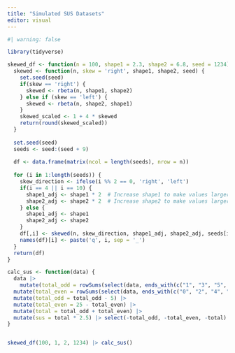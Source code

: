 ```yaml
---
title: "Simulated SUS Datasets"
editor: visual
---
```


```r
#| warning: false

library(tidyverse)
```

```r

skewed_df <- function(n = 100, shape1 = 2.3, shape2 = 6.8, seed = 1234) {
  skewed <- function(n, skew = 'right', shape1, shape2, seed) {
    set.seed(seed)
    if(skew == 'right') {
      skewed <- rbeta(n, shape1, shape2)
    } else if (skew == 'left') {
      skewed <- rbeta(n, shape2, shape1)
    }
    skewed_scaled <- 1 + 4 * skewed
    return(round(skewed_scaled))
  }
  
  set.seed(seed)
  seeds <- seed:(seed + 9)
  
  df <- data.frame(matrix(ncol = length(seeds), nrow = n))
  
  for (i in 1:length(seeds)) {
    skew_direction <- ifelse(i %% 2 == 0, 'right', 'left')
    if(i == 4 || i == 10) {
      shape1_adj <- shape1 * 2  # Increase shape1 to make values larger
      shape2_adj <- shape2 * 2  # Increase shape2 to make values larger
    } else {
      shape1_adj <- shape1
      shape2_adj <- shape2
    }
    df[,i] <- skewed(n, skew_direction, shape1_adj, shape2_adj, seeds[i])
    names(df)[i] <- paste('q', i, sep = '_')
  }
  return(df)
}

calc_sus <- function(data) {
  data |> 
    mutate(total_odd = rowSums(select(data, ends_with(c("1", "3", "5", "7", "9"))), na.rm = TRUE)) |> 
  mutate(total_even = rowSums(select(data, ends_with(c("0", "2", "4", "6", "8"))), na.rm = TRUE)) |> 
  mutate(total_odd = total_odd - 5) |> 
  mutate(total_even = 25 - total_even) |> 
  mutate(total = total_odd + total_even) |> 
  mutate(sus = total * 2.5) |> select(-total_odd, -total_even, -total)
}


skewed_df(100, 1, 2, 1234) |> calc_sus()
```
